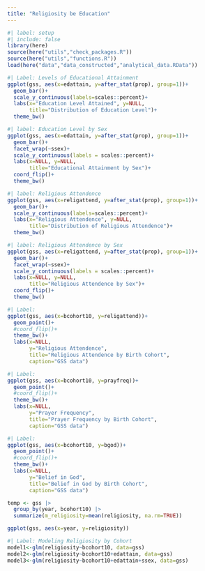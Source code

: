 ```yaml
---
title: "Religiosity be Education"
---
```


```r
#| label: setup
#| include: false
library(here)
source(here("utils","check_packages.R"))
source(here("utils","functions.R"))
load(here("data","data_constructed","analytical_data.RData"))
```



```r
#| Label: Levels of Educational Attainment
ggplot(gss, aes(x=edattain, y=after_stat(prop), group=1))+
  geom_bar()+
  scale_y_continuous(labels=scales::percent)+
  labs(x="Education Level Attained", y=NULL, 
       title="Distribution of Education Level")+
  theme_bw()
```



```r
#| label: Education Level by Sex
ggplot(gss, aes(x=edattain, y=after_stat(prop), group=1))+
  geom_bar()+
  facet_wrap(~ssex)+
  scale_y_continuous(labels = scales::percent)+
  labs(x=NULL, y=NULL, 
       title="Educational Attainment by Sex")+
  coord_flip()+
  theme_bw()
```



```r
#| label: Religious Attendence 
ggplot(gss, aes(x=religattend, y=after_stat(prop), group=1))+
  geom_bar()+
  scale_y_continuous(labels=scales::percent)+
  labs(x="Religious Attendence", y=NULL, 
       title="Distribution of Religious Attendence")+
  theme_bw()
```

```r
#| label: Religious Attendence by Sex
ggplot(gss, aes(x=religattend, y=after_stat(prop), group=1))+
  geom_bar()+
  facet_wrap(~ssex)+
  scale_y_continuous(labels = scales::percent)+
  labs(x=NULL, y=NULL, 
       title="Religious Attendence by Sex")+
  coord_flip()+
  theme_bw()
```



```r
#| Label: 
ggplot(gss, aes(x=bcohort10, y=religattend))+
  geom_point()+
  #coord_flip()+
  theme_bw()+
  labs(x=NULL,
       y="Religious Attendence",
       title="Religious Attendence by Birth Cohort",
       caption="GSS data")
```




```r
#| Label: 
ggplot(gss, aes(x=bcohort10, y=prayfreq))+
  geom_point()+
  #coord_flip()+
  theme_bw()+
  labs(x=NULL,
       y="Prayer Frequency",
       title="Prayer Frequency by Birth Cohort",
       caption="GSS data")
```

```r
#| Label: 
ggplot(gss, aes(x=bcohort10, y=bgod))+
  geom_point()+
  #coord_flip()+
  theme_bw()+
  labs(x=NULL,
       y="Belief in God",
       title="Belief in God by Birth Cohort",
       caption="GSS data")
```

```r
temp <- gss |>
  group_by(year, bcohort10) |>
  summarize(m_religiosity=mean(religiosity, na.rm=TRUE))

ggplot(gss, aes(x=year, y=religiosity))
```


```r
#| Label: Modeling Religiosity by Cohort
model1<-glm(religiosity~bcohort10, data=gss)
model2<-glm(religiosity~bcohort10+edattain, data=gss)
model3<-glm(religiosity~bcohort10+edattain+ssex, data=gss)
```


